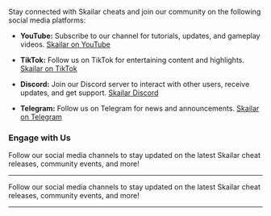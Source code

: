 Stay connected with Skailar cheats and join our community on the following social media platforms:

- **YouTube:** Subscribe to our channel for tutorials, updates, and gameplay videos. [Skailar on YouTube](https://www.youtube.com/skailarcheats)

- **TikTok:** Follow us on TikTok for entertaining content and highlights. [Skailar on TikTok](https://www.tiktok.com/@skailar)

- **Discord:** Join our Discord server to interact with other users, receive updates, and get support. [Skailar Discord](https://discord.gg/skailar)

- **Telegram:** Follow us on Telegram for news and announcements. [Skailar on Telegram](https://t.me/@skailarcheats)

### Engage with Us

Follow our social media channels to stay updated on the latest Skailar cheat releases, community events, and more!

---

<Card title="Need Assistance?" icon="headset" href="https://discord.gg/skailar">
Follow our social media channels to stay updated on the latest Skailar cheat releases, community events, and more!
</Card>

---